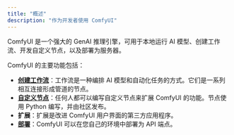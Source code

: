 ```yaml
---
title: "概述"
description: "作为开发者使用 ComfyUI"
---
```


ComfyUI 是一个强大的 GenAI 推理引擎，可用于本地运行 AI 模型、创建工作流、开发自定义节点，以及部署为服务器。

ComfyUI 的主要功能包括：

- **[创建工作流](/zh-CN/development/core-concepts/workflow)**：工作流是一种编排 AI 模型和自动化任务的方式。它们是一系列相互连接形成管道的节点。
- **[自定义节点](/zh-CN/development/core-concepts/custom-nodes)**：任何人都可以编写自定义节点来扩展 ComfyUI 的功能。节点使用 Python 编写，并由社区发布。
- **扩展**：扩展是改进 ComfyUI 用户界面的第三方应用程序。
- **[部署](/zh-CN/development/comfyui-server/comms_overview)**：ComfyUI 可以在您自己的环境中部署为 API 端点。
